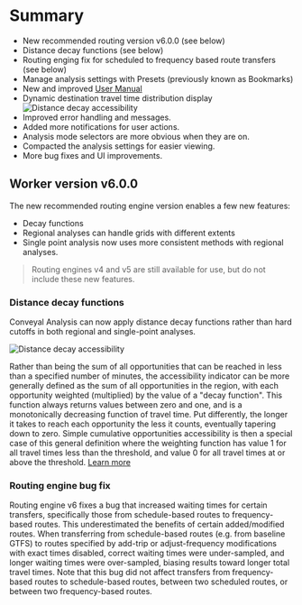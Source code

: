 # Summary

- New recommended routing version v6.0.0 (see below)
- Distance decay functions (see below)
- Routing enging fix for scheduled to frequency based route transfers (see below)
- Manage analysis settings with Presets (previously known as Bookmarks)
- New and improved [User Manual](https://docs.conveyal.com)
- Dynamic destination travel time distribution display
  ![Distance decay accessibility](/img/changelog/202010/destination-travel-time-distribution.png)
- Improved error handling and messages.
- Added more notifications for user actions.
- Analysis mode selectors are more obvious when they are on.
- Compacted the analysis settings for easier viewing.
- More bug fixes and UI improvements.

## Worker version v6.0.0

The new recommended routing engine version enables a few new features:

- Decay functions
- Regional analyses can handle grids with different extents
- Single point analysis now uses more consistent methods with regional analyses.

> Routing engines v4 and v5 are still available for use, but do not include these new features.

### Distance decay functions

Conveyal Analysis can now apply distance decay functions rather than hard cutoffs in both regional and single-point analyses.

![Distance decay accessibility](/img/changelog/202010/decay-access.png)

Rather than being the sum of all opportunities that can be reached in less than a specified number of minutes, the accessibility indicator can be more generally defined as the sum of all opportunities in the region, with each opportunity weighted (multiplied) by the value of a "decay function". This function always returns values between zero and one, and is a monotonically decreasing function of travel time. Put differently, the longer it takes to reach each opportunity the less it counts, eventually tapering down to zero. Simple cumulative opportunities accessibility is then a special case of this general definition where the weighting function has value 1 for all travel times less than the threshold, and value 0 for all travel times at or above the threshold. [Learn more](https://docs.conveyal.com/learn-more/decay-functions)

### Routing engine bug fix

Routing engine v6 fixes a bug that increased waiting times for certain transfers, specifically those from schedule-based routes to frequency-based routes. This underestimated the benefits of certain added/modified routes. When transferring from schedule-based routes (e.g. from baseline GTFS) to routes specified by add-trip or adjust-frequency modifications with exact times disabled, correct waiting times were under-sampled, and longer waiting times were over-sampled, biasing results toward longer total travel times. Note that this bug did not affect transfers from frequency-based routes to schedule-based routes, between two scheduled routes, or between two frequency-based routes.
